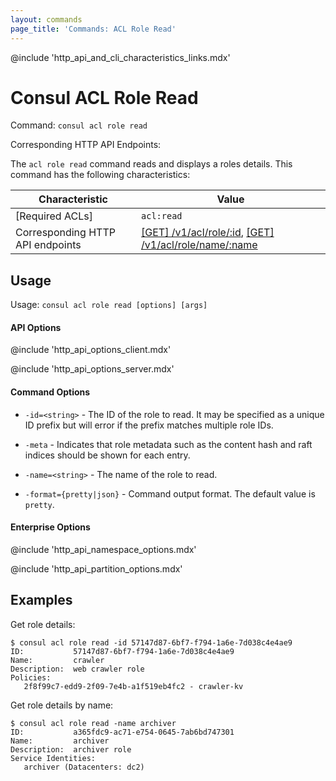 ```yaml
---
layout: commands
page_title: 'Commands: ACL Role Read'
---
```


@include 'http_api_and_cli_characteristics_links.mdx'

# Consul ACL Role Read

Command: `consul acl role read`

Corresponding HTTP API Endpoints: 

The `acl role read` command reads and displays a roles details.
This command has the following characteristics:

| Characteristic | Value |
| -------------- | ----- |
| [Required ACLs] | `acl:read` |
| Corresponding HTTP API endpoints | [\[GET\] /v1/acl/role/:id](/api-docs/acl/roles#read-a-role), [\[GET\] /v1/acl/role/name/:name](/api-docs/acl/roles#read-a-role-by-name) |

## Usage

Usage: `consul acl role read [options] [args]`

#### API Options

@include 'http_api_options_client.mdx'

@include 'http_api_options_server.mdx'

#### Command Options

- `-id=<string>` - The ID of the role to read. It may be specified as a unique ID
  prefix but will error if the prefix matches multiple role IDs.

- `-meta` - Indicates that role metadata such as the content hash and raft
  indices should be shown for each entry.

- `-name=<string>` - The name of the role to read.

- `-format={pretty|json}` - Command output format. The default value is `pretty`.

#### Enterprise Options

@include 'http_api_namespace_options.mdx'

@include 'http_api_partition_options.mdx'

## Examples

Get role details:

```shell-session
$ consul acl role read -id 57147d87-6bf7-f794-1a6e-7d038c4e4ae9
ID:           57147d87-6bf7-f794-1a6e-7d038c4e4ae9
Name:         crawler
Description:  web crawler role
Policies:
   2f8f99c7-edd9-2f09-7e4b-a1f519eb4fc2 - crawler-kv
```

Get role details by name:

```shell-session
$ consul acl role read -name archiver
ID:           a365fdc9-ac71-e754-0645-7ab6bd747301
Name:         archiver
Description:  archiver role
Service Identities:
   archiver (Datacenters: dc2)
```
